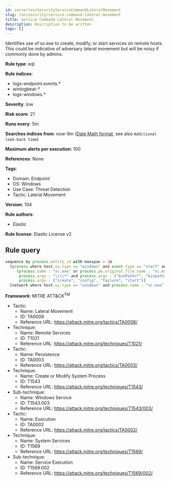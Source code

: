 ```yaml
---
id: serverlessSecurityServiceCommandLateralMovement
slug: /en/security/service-command-lateral-movement
title: Service Command Lateral Movement
description: Description to be written
tags: []
---
```


<div id="service-command-lateral-movement"></div>

Identifies use of sc.exe to create, modify, or start services on remote hosts. This could be indicative of adversary lateral movement but will be noisy if commonly done by admins.

**Rule type**: eql

**Rule indices**: 

* logs-endpoint.events.*
* winlogbeat-*
* logs-windows.*

**Severity**: low

**Risk score**: 21

**Runs every**: 5m

**Searches indices from**: now-9m ([Date Math format](((ref))/common-options.html#date-math), see also <DocLink id="serverlessSecurityRulesUiCreate" section="set-the-rules-schedule">`Additional look-back time`</DocLink>)

**Maximum alerts per execution**: 100

**References**: None

**Tags**: 

* Domain: Endpoint
* OS: Windows
* Use Case: Threat Detection
* Tactic: Lateral Movement

**Version**: 104

**Rule authors**: 

* Elastic

**Rule license**: Elastic License v2

## Rule query

```js
sequence by process.entity_id with maxspan = 1m
  [process where host.os.type == "windows" and event.type == "start" and
     (process.name : "sc.exe" or process.pe.original_file_name : "sc.exe") and
      process.args : "\\\\*" and process.args : ("binPath=*", "binpath=*") and
      process.args : ("create", "config", "failure", "start")]
  [network where host.os.type == "windows" and process.name : "sc.exe" and destination.ip != "127.0.0.1"]

```

**Framework**: MITRE ATT&CK<sup>TM</sup>

* Tactic:
    * Name: Lateral Movement
    * ID: TA0008
    * Reference URL: https://attack.mitre.org/tactics/TA0008/
* Technique:
    * Name: Remote Services
    * ID: T1021
    * Reference URL: https://attack.mitre.org/techniques/T1021/
* Tactic:
    * Name: Persistence
    * ID: TA0003
    * Reference URL: https://attack.mitre.org/tactics/TA0003/
* Technique:
    * Name: Create or Modify System Process
    * ID: T1543
    * Reference URL: https://attack.mitre.org/techniques/T1543/
* Sub-technique:
    * Name: Windows Service
    * ID: T1543.003
    * Reference URL: https://attack.mitre.org/techniques/T1543/003/
* Tactic:
    * Name: Execution
    * ID: TA0002
    * Reference URL: https://attack.mitre.org/tactics/TA0002/
* Technique:
    * Name: System Services
    * ID: T1569
    * Reference URL: https://attack.mitre.org/techniques/T1569/
* Sub-technique:
    * Name: Service Execution
    * ID: T1569.002
    * Reference URL: https://attack.mitre.org/techniques/T1569/002/

